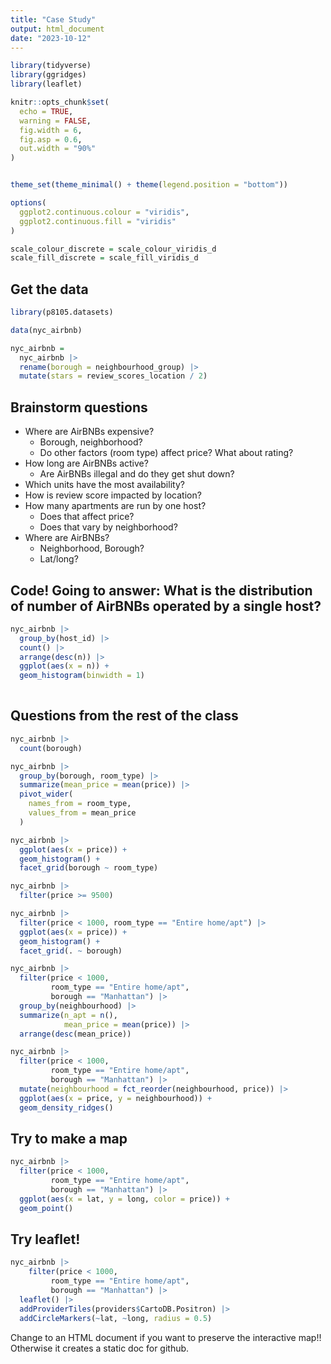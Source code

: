```yaml
---
title: "Case Study"
output: html_document
date: "2023-10-12"
---
```


```r
library(tidyverse)
library(ggridges)
library(leaflet)

knitr::opts_chunk$set(
  echo = TRUE,
  warning = FALSE,
  fig.width = 6,
  fig.asp = 0.6,
  out.width = "90%"
)


theme_set(theme_minimal() + theme(legend.position = "bottom"))

options(
  ggplot2.continuous.colour = "viridis",
  ggplot2.continuous.fill = "viridis"
)

scale_colour_discrete = scale_colour_viridis_d
scale_fill_discrete = scale_fill_viridis_d


```

## Get the data

```r
library(p8105.datasets)

data(nyc_airbnb)

nyc_airbnb = 
  nyc_airbnb |> 
  rename(borough = neighbourhood_group) |> 
  mutate(stars = review_scores_location / 2)
```

## Brainstorm questions

- Where are AirBNBs expensive? 
  - Borough, neighborhood?
  - Do other factors (room type) affect price? What about rating?
- How long are AirBNBs active? 
  - Are AirBNBs illegal and do they get shut down?
- Which units have the most availability?
- How is review score impacted by location?
- How many apartments are run by one host?
  - Does that affect price? 
  - Does that vary by neighborhood?
- Where are AirBNBs?
  - Neighborhood, Borough?
  - Lat/long?
  
## Code! Going to answer: What is the distribution of number of AirBNBs operated by a single host? 


```r
nyc_airbnb |> 
  group_by(host_id) |> 
  count() |> 
  arrange(desc(n)) |> 
  ggplot(aes(x = n)) +
  geom_histogram(binwidth = 1)
  
```


## Questions from the rest of the class

```r
nyc_airbnb |> 
  count(borough)
```

```r
nyc_airbnb |> 
  group_by(borough, room_type) |> 
  summarize(mean_price = mean(price)) |> 
  pivot_wider(
    names_from = room_type,
    values_from = mean_price
  )
```

```r
nyc_airbnb |> 
  ggplot(aes(x = price)) +
  geom_histogram() +
  facet_grid(borough ~ room_type)
```

```r
nyc_airbnb |> 
  filter(price >= 9500)
```

```r
nyc_airbnb |> 
  filter(price < 1000, room_type == "Entire home/apt") |> 
  ggplot(aes(x = price)) +
  geom_histogram() +
  facet_grid(. ~ borough)
```

```r
nyc_airbnb |> 
  filter(price < 1000, 
         room_type == "Entire home/apt", 
         borough == "Manhattan") |> 
  group_by(neighbourhood) |> 
  summarize(n_apt = n(),
            mean_price = mean(price)) |> 
  arrange(desc(mean_price))
```

```r
nyc_airbnb |> 
  filter(price < 1000, 
         room_type == "Entire home/apt", 
         borough == "Manhattan") |> 
  mutate(neighbourhood = fct_reorder(neighbourhood, price)) |> 
  ggplot(aes(x = price, y = neighbourhood)) +
  geom_density_ridges()
```

## Try to make a map

```r
nyc_airbnb |> 
  filter(price < 1000, 
         room_type == "Entire home/apt", 
         borough == "Manhattan") |> 
  ggplot(aes(x = lat, y = long, color = price)) +
  geom_point()
```

## Try leaflet!

```r
nyc_airbnb |> 
    filter(price < 1000, 
         room_type == "Entire home/apt", 
         borough == "Manhattan") |> 
  leaflet() |> 
  addProviderTiles(providers$CartoDB.Positron) |> 
  addCircleMarkers(~lat, ~long, radius = 0.5)
```

Change to an HTML document if you want to preserve the interactive map!! Otherwise it creates a static doc for github. 


